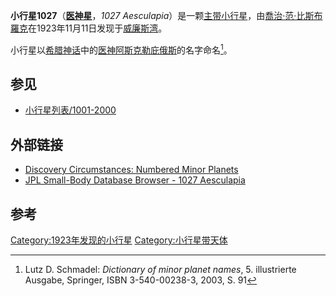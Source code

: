 {{Infobox planet
| width = 25em
| bgcolour = #FFFFC0 
| name = Aesculapia
| discovery = yes
| discovery_ref =
| discoverer = [[喬治·范·比斯布羅克|喬治·范·比斯布羅克]]
| discovery_site = [[威廉斯湾|威廉斯湾]]
| discovered = 1923年11月11日
| designations = yes
| mp_name = 1027
| alt_names =  1923 YO11 ; 1942 DH <br/> 1977 LP1 ; A899 PE <br/> A908 AE 
| named_after = [[阿斯克勒庇俄斯|阿斯克勒庇俄斯]]
| mp_category = 
| epoch = [[Julian_day|JD]] 2455800.5 (2011-Aug-27.0)
| eccentricity = 0.1315773
| semimajor  = 3.1498941 AU
| perihelion   = 2.7354395 AU
| inclination = 1.25480°
| asc_node = 29.44319°
| arg_peri = 133.35177°
| mean_anomaly = 128.06078[[角度|°]]
| period = 2041.9370768 [[day|d]] (  5.59 [[Julian_year_(astronomy)|a]])
| aphelion = 3.5643487 [[天文单位|AU]]

| orbit_ref = <ref>[http://ssd.jpl.nasa.gov/sbdb.cgi?sstr=1027 JPL Small-Body Database Browser - 1027 Aesculapia]</ref>
| avg_speed =
| satellites =
| physical_characteristics = yes
| dimensions =32.20 km
| mass =
| density =
| surface_grav =
| escape_velocity =
| sidereal_day =
| axial_tilt =
| pole_ecliptic_lat =
| pole_ecliptic_lon =
| albedo =0.0981
| rotation=6.83 h
| temperatures=
| temp_name1 =
| mean_temp_1 =
| max_temp_1 =
| temp_name2 =
| max_temp_2 =
| spectral_type =
| abs_magnitude = 10.60
}}
'''小行星1027'''（'''[[医神星|医神星]]'''，''1027 Aesculapia''）是一颗[[小行星带|主带小行星]]，由[[喬治·范·比斯布羅克|喬治·范·比斯布羅克]]在1923年11月11日发现于[[威廉斯湾|威廉斯湾]]。

小行星以[[希腊神话|希腊神话]]中的[[医神|医神]][[阿斯克勒庇俄斯|阿斯克勒庇俄斯]]的名字命名<ref name="Schmadel2003">Lutz D. Schmadel: ''Dictionary of minor planet names'', 5. illustrierte Ausgabe, Springer, ISBN 3-540-00238-3, 2003, S. 91</ref>。

==参见==
* [[小行星列表/1001-2000|小行星列表/1001-2000]]

== 外部链接 ==
* [http://cfa-www.harvard.edu/iau/lists/NumberedMPs.txt Discovery Circumstances: Numbered Minor Planets] {{Wayback|url=http://cfa-www.harvard.edu/iau/lists/NumberedMPs.txt |date=20080517010638 }}
* [http://ssd.jpl.nasa.gov/sbdb.cgi?sstr=1027 JPL Small-Body Database Browser - 1027 Aesculapia] {{Wayback|url=http://ssd.jpl.nasa.gov/sbdb.cgi?sstr=1027 |date=20210813035114 }}

== 参考 ==
{{Reflist}}
{{Minor Planet Number|[[小行星1026|1026 Ingrid]]|[[小行星1028|1028 Lydina]]}}

[[Category:1923年发现的小行星|Category:1923年发现的小行星]]
[[Category:小行星带天体|Category:小行星带天体]]

{{Beltasteroid-stub}}